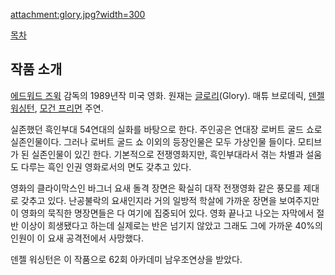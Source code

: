 attachment:glory.jpg?width=300

[[목차]]

== 작품 소개 ==
[[에드워드 즈윅]] 감독의 1989년작 미국 영화. 원재는 [[글로리]](Glory). 매튜 브로데릭, [[덴젤 워싱턴]], [[모건 프리먼]] 주연.

실존했던 흑인부대 54연대의 실화를 바탕으로 한다. 주인공은 연대장 로버트 굴드 쇼로 실존인물이다. 그러나 로버트 굴드 쇼 이외의 등장인물은 모두 가상인물 들이다. 모티브가 된 실존인물이 있긴 한다. 기본적으로 전쟁영화지만, 흑인부대라서 겪는 차별과 설움도 다루는 흑인 인권 영화로서의 면도 갖추고 있다. 

영화의 클라이막스인 바그너 요새 돌격 장면은 확실히 대작 전쟁영화 같은 풍모를 제대로 갖추고 있다. 난공불락의 요새인지라 거의 일방적 학살에 가까운 장면을 보여주지만 이 영화의 묵직한 명장면들은 다 여기에 집중되어 있다. 영화 끝나고 나오는 자막에서 절반 이상이 희생됐다고 하는데 실제로는 반은 넘기지 않았고 그래도 그에 가까운 40%의 인원이 이 요새 공격전에서 사망했다.

덴젤 워싱턴은 이 작품으로 62회 아카데미 남우조연상을 받았다.
